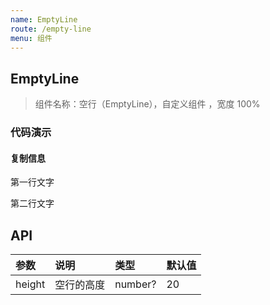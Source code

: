 ```yaml
---
name: EmptyLine
route: /empty-line
menu: 组件
---
```



## EmptyLine

> 组件名称：空行（EmptyLine），自定义组件 ，宽度 100%

### 代码演示

#### 复制信息

<Playground>
    <p>第一行文字</p>
    <EmptyLine />
    <p>第二行文字</p>
</Playground>

## API

|参数|说明|类型|默认值|
|:--|:--|:--|:--|
|height|空行的高度|number?|20|